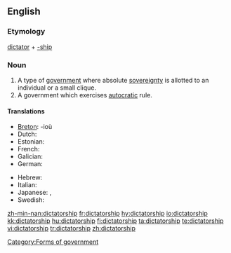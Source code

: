 ==English==
===Etymology===
[[dictator]] + [[-ship]]

===Noun===
{{wikipedia}}
{{en-noun}}

# A type of [[government]] where absolute [[sovereignty]] is allotted to an individual or a small clique.
# A government which exercises [[autocracy|autocratic]] rule.

====Translations====
{{trans-top|a government led by a dictator}}
* [[Breton]]: {{t|br|diktatouriezh|f}} -ioù {{p}}
* Dutch: {{t|nl|dictatuur|f}}
* Estonian: {{t|et|diktatuur}}
* French: {{t|fr|dictature|f}}
* Galician: {{t|gl|ditadura|f}}
* German: {{t|de|Diktatur|f}}
{{trans-mid}}
* Hebrew: {{t|he|דיקטטורה|f|tr=diqt'at'ura}}
* Italian: {{t|it|dittatura|f}}
* Japanese: {{t|ja|独裁政治|tr=dokusaiseiji|sc=Jpan}}, {{t|ja|独裁|tr=dokusai|sc=Jpan}}
* Swedish: {{t|sv|diktatur|c}}
{{trans-bottom}}

[[Category:Forms of government]]

[[zh-min-nan:dictatorship]]
[[fr:dictatorship]]
[[hy:dictatorship]]
[[io:dictatorship]]
[[kk:dictatorship]]
[[hu:dictatorship]]
[[fi:dictatorship]]
[[ta:dictatorship]]
[[te:dictatorship]]
[[vi:dictatorship]]
[[tr:dictatorship]]
[[zh:dictatorship]]